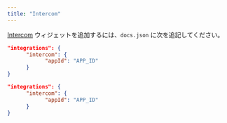 ```yaml
---
title: "Intercom"
---
```


[Intercom](https://www.intercom.com) ウィジェットを追加するには、`docs.json` に次を追記してください。

<CodeGroup>

```json Integration options in docs.json
"integrations": {
      "intercom": {
            "appId": "APP_ID"
      }
}
```

```json Example
"integrations": {
      "intercom": {
            "appId": "APP_ID"
      }
}
```

</CodeGroup>